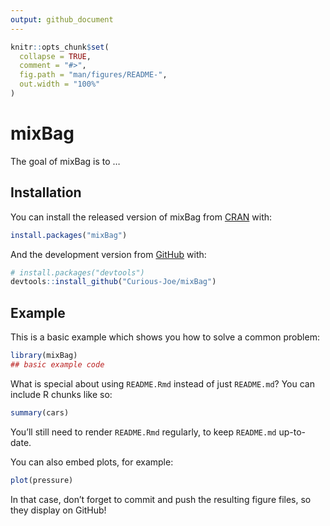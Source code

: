 ```yaml
---
output: github_document
---
```


<!-- README.md is generated from README.Rmd. Please edit that file -->

```r
knitr::opts_chunk$set(
  collapse = TRUE,
  comment = "#>",
  fig.path = "man/figures/README-",
  out.width = "100%"
)
```

# mixBag

<!-- badges: start -->
<!-- badges: end -->

The goal of mixBag is to ...

## Installation

You can install the released version of mixBag from [CRAN](https://CRAN.R-project.org) with:

``` r
install.packages("mixBag")
```

And the development version from [GitHub](https://github.com/) with:

``` r
# install.packages("devtools")
devtools::install_github("Curious-Joe/mixBag")
```
## Example

This is a basic example which shows you how to solve a common problem:

```r
library(mixBag)
## basic example code
```

What is special about using `README.Rmd` instead of just `README.md`? You can include R chunks like so:

```r
summary(cars)
```

You'll still need to render `README.Rmd` regularly, to keep `README.md` up-to-date.

You can also embed plots, for example:

```r
plot(pressure)
```

In that case, don't forget to commit and push the resulting figure files, so they display on GitHub!

